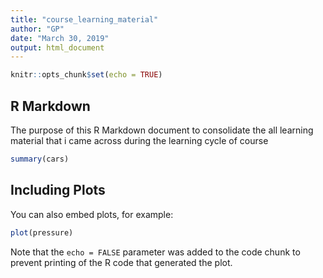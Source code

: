 ```yaml
---
title: "course_learning_material"
author: "GP"
date: "March 30, 2019"
output: html_document
---
```


```r
knitr::opts_chunk$set(echo = TRUE)
```

## R Markdown

The purpose of this R Markdown document to consolidate the all learning material that i came across during the learning cycle of course 


```r
summary(cars)
```

## Including Plots

You can also embed plots, for example:

```r
plot(pressure)
```

Note that the `echo = FALSE` parameter was added to the code chunk to prevent printing of the R code that generated the plot.

